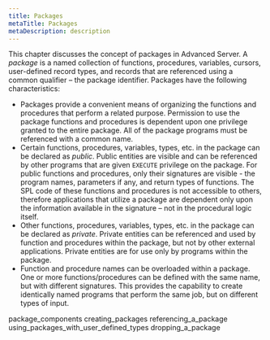```yaml
---
title: Packages
metaTitle: Packages
metaDescription: description
---
```


This chapter discusses the concept of packages in Advanced Server. A
*package* is a named collection of functions, procedures, variables,
cursors, user-defined record types, and records that are referenced
using a common qualifier – the package identifier. Packages have the
following characteristics:

  - Packages provide a convenient means of organizing the functions and
    procedures that perform a related purpose. Permission to use the
    package functions and procedures is dependent upon one privilege
    granted to the entire package. All of the package programs must be
    referenced with a common name.
  - Certain functions, procedures, variables, types, etc. in the package
    can be declared as *public*. Public entities are visible and can be
    referenced by other programs that are given `EXECUTE` privilege on
    the package. For public functions and procedures, only their
    signatures are visible - the program names, parameters if any, and
    return types of functions. The SPL code of these functions and
    procedures is not accessible to others, therefore applications that
    utilize a package are dependent only upon the information available
    in the signature – not in the procedural logic itself.
  - Other functions, procedures, variables, types, etc. in the package
    can be declared as *private*. Private entities can be referenced and
    used by function and procedures within the package, but not by other
    external applications. Private entities are for use only by programs
    within the package.
  - Function and procedure names can be overloaded within a package. One
    or more functions/procedures can be defined with the same name, but
    with different signatures. This provides the capability to create
    identically named programs that perform the same job, but on
    different types of input.

<div class="toctree" data-maxdepth="5">

package_components creating_packages referencing_a_package
using_packages_with_user_defined_types dropping_a_package

</div>
